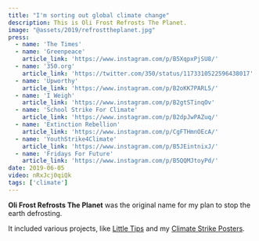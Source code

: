 ```yaml
---
title: "I'm sorting out global climate change"
description: This is Oli Frost Refrosts The Planet.
image: "@assets/2019/refrosttheplanet.jpg"
press:
  - name: 'The Times'
  - name: 'Greenpeace'
    article_link: 'https://www.instagram.com/p/B5XqpxPjSU8/'
  - name: '350.org'
    article_link: 'https://twitter.com/350/status/1173310522596438017'
  - name: 'Upworthy'
    article_link: 'https://www.instagram.com/p/B2oKK7PARL5/'
  - name: 'I Weigh'
    article_link: 'https://www.instagram.com/p/B2gtSTinqOv'
  - name: 'School Strike For Climate'
    article_link: 'https://www.instagram.com/p/B2dpJwPAZuq/'
  - name: 'Extinction Rebellion'
    article_link: 'https://www.instagram.com/p/CgFTHmnOEcA/'
  - name: 'YouthStrike4Climate'
    article_link: 'https://www.instagram.com/p/B5JEintnixJ/'
  - name: 'Fridays For Future'
    article_link: 'https://www.instagram.com/p/B5QQMJtoyPd/'
date: 2019-06-05
video: nRxJcj0qiQk
tags: ['climate']
---
```


**Oli Frost Refrosts The Planet** was the original name for my plan to stop the earth defrosting.

It included various projects, like [Little Tips](/blog/little-tips) and my [Climate Strike Posters](/blog/i-cant-swim).

